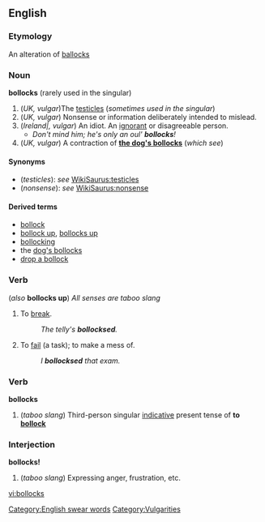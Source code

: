 ==English==

===Etymology===
An alteration of [[ballocks]]

===Noun===
'''bollocks''' {{audio|en-uk-Bollocks1.ogg|Audio (UK)}} (rarely used in the singular)

# (''UK, vulgar'')The [[testicle]]s (''sometimes used in the singular'')
# (''UK, vulgar'') Nonsense or information deliberately intended to mislead.
# (''Ireland|, vulgar'') An idiot. An [[ignorant]] or disagreeable person.
#*''Don't mind him; he's only an oul' '''''bollocks'''''!''
# (''UK, vulgar'') A contraction of '''[[dog's bollocks|the dog's bollocks]]''' (''which see'')

====Synonyms====
*(''testicles''): ''see'' [[WikiSaurus:testicles]]
*(''nonsense''): ''see'' [[WikiSaurus:nonsense]]

====Derived terms====
*[[bollock]]
*[[bollock up]], [[bollocks up]]
*[[bollocking]]
*the [[dog's bollocks]]
*[[drop a bollock]]

===Verb===
{{en-infl-reg-sibilant|bollock|s||}} (''also'' '''bollocks up''') ''All senses are taboo slang''

# {{transitive}} {{UK}} To [[break]].
#:''The telly's '''bollocksed'''.''
# {{transitive}} {{UK}} To [[fail]] (a task); to make a mess of.
#:''I '''bollocksed''' that exam.''

===Verb===
'''bollocks'''

# {{UK}} (''taboo slang'') Third-person singular [[indicative]] present tense of '''to [[bollock]]'''

===Interjection===
'''bollocks!''' {{audio|en-uk-Bollocks2.ogg|Audio (UK)}}

# {{UK}} (''taboo slang'') Expressing anger, frustration, etc.

[[Category:English swear words]]
[[Category:Vulgarities]]

[[vi:bollocks]]